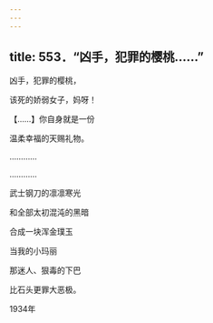 ```yaml
---
---
---
```

title: 553．“凶手，犯罪的樱桃……”
---




凶手，犯罪的樱桃，

该死的娇弱女子，妈呀！

【……】你自身就是一份

温柔幸福的天赐礼物。

…………

…………

武士钢刀的凛凛寒光

和全部太初混沌的黑暗

合成一块浑金璞玉

当我的小玛丽

那迷人、狠毒的下巴

比石头更罪大恶极。

1934年